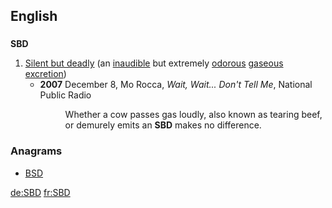 ==English==

==={{initialism}}===
'''SBD'''

# [[silent but deadly|Silent but deadly]] (an [[inaudible]] but extremely [[odorous]] [[gaseous]] [[excretion]]) 
#* '''2007''' December 8, Mo Rocca, ''Wait, Wait... Don't Tell Me'', National Public Radio
#*: Whether a cow passes gas loudly, also known as tearing beef, or demurely emits an '''SBD''' makes no difference.

===Anagrams===
* [[BSD#English|BSD]]

[[de:SBD]]
[[fr:SBD]]